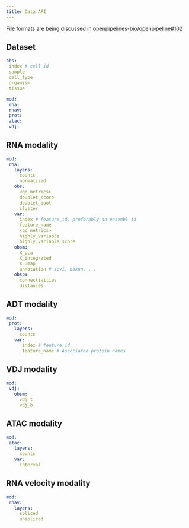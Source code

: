 ```yaml
---
title: Data API
---
```




:::{.callout-note}
File formats are being discussed in [openpipelines-bio/openpipeline#102](https://github.com/openpipelines-bio/openpipeline/issues/102)
:::


## Dataset

```yaml
obs:
 index # cell id
 sample
 cell_type
 organism
 tissue

mod:
 rna:
 rnav:
 prot:
 atac:
 vdj:
```

## RNA modality

```yaml
mod:
 rna:
   layers:
     counts
     normalized
   obs:
     <qc metrics>
     doublet_score
     doublet_bool
     cluster
   var:
     index # feature_id, preferably an ensembl id
     feature_name
     <qc metrics>
     highly_variable
     highly_variable_score
   obsm:
     X_pca
     X_integrated
     X_umap
     annotation # scvi, bbknn, ...
   obsp:
     connectivities
     distances
```


## ADT modality

```yaml
mod:
 prot:
   layers:
     counts
   var:
      index # feature_id
      feature_name # Associated protein names
```


## VDJ modality

```yaml
mod:
 vdj:
   obsm:
     vdj_t
     vdj_b
```

## ATAC modality

```yaml
mod:
 atac:
   layers:
     counts
   var:
     interval
```

## RNA velocity modality

```yaml
mod:
 rnav:
   layers:
     spliced
     unspliced
```